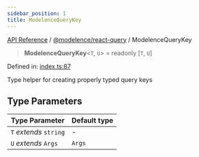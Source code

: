 ```yaml
---
sidebar_position: 1
title: ModelenceQueryKey
---
```


[API Reference](/api-reference/@modelence/react-query/type-aliases/../../../index) / [@modelence/react-query](/api-reference/@modelence/react-query/type-aliases/../index) / ModelenceQueryKey

> **ModelenceQueryKey**\<`T`, `U`\> = readonly \[`T`, `U`\]

Defined in: [index.ts:87](https://github.com/modelence/modelence/blob/512ee88fe572f77aea1b2e49a9ab94a9ef5e3c14/packages/react-query/src/index.ts#L87)

Type helper for creating properly typed query keys

## Type Parameters

| Type Parameter | Default type |
| ------ | ------ |
| `T` *extends* `string` | - |
| `U` *extends* `Args` | `Args` |
